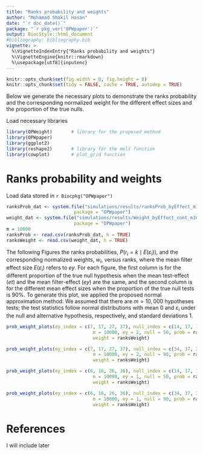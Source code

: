 ```yaml
---
title: "Ranks probability and weights"
author: "Mohamad Shakil Hasan"
date: "`r doc_date()`"
package: "`r pkg_ver('OPWpaper')`"
output: BiocStyle::html_document
#bibliography: bibliography.bib
vignette: >
  %\VignetteIndexEntry{"Ranks probability and weights"}
  %\VignetteEngine{knitr::rmarkdown}
  %\usepackage[utf8]{inputenc}
---
```


```r
knitr::opts_chunk$set(fig.width = 8, fig.height = 8)
knitr::opts_chunk$set(tidy = FALSE, cache = TRUE, autodep = TRUE)
```

Below we generate the necessary plots to demonstrate the ranks probability and the corresponding normalized weight for the different effect sizes and the proportion of the true nulls.

Load necessary libraries

```r
library(OPWeight)       # library for the proposed method
library(OPWpaper)       
library(ggplot2)
library(reshape2)       # library for the melt function
library(cowplot)        # plot_grid function
```

# Ranks probability and weights
Load data stored in `r Biocpkg("OPWpaper")` 

```r
ranksProb_dat <- system.file("simulations/results/ranksProb_byEffect_m10000.csv", 
                         package = "OPWpaper")
weight_dat <- system.file("simulations/results/Weight_byEffect_cont_m10000.csv", 
                         package = "OPWpaper")
m = 10000
ranksProb <- read.csv(ranksProb_dat, h = TRUE)
ranksWeight <- read.csv(weight_dat, h = TRUE)
```
The following Figures the ranks probabilities, $P(r_i=k \mid E(\varepsilon_i))$, and the corresponding normalized weights, $w_i$, versus ranks, where the mean filter effect size $E(\varepsilon_i)$ refers to $ey$. For each figure, the first column is for the different proportion of the true null hypothesis when the mean test-effect ($et$) and the mean filter-effect ($ey$) are the same, and the second column is for the different mean effect sizes when the proportion of the true null tests is $90\%$. To generate this plot, we applied the proposed normal approximation method. We assumed that there are $m = 10,000$ hypotheses tests; the test statistics follow normal distributions with mean $0$ and $\varepsilon_i$ under the null and alternative hypothesis, respectively, and standard deviations $1$.  

```r
prob_weight_plots(ey_index = c(7, 17, 27, 37), null_index = c(14, 17, 19),
                                m = 10000, ey = 2, null = 50, prob = ranksProb,
                                weight = ranksWeight)

prob_weight_plots(ey_index = c(7, 17, 27, 37), null_index = c(34, 37, 39),
                                m = 10000, ey = 2, null = 90, prob = ranksProb,
                                weight = ranksWeight)

prob_weight_plots(ey_index = c(6, 16, 26, 36), null_index = c(14, 17, 19),
                                m = 10000, ey = 1, null = 50, prob = ranksProb,
                                weight = ranksWeight)

prob_weight_plots(ey_index = c(6, 16, 26, 36), null_index = c(34, 37, 39),
                                m = 10000, ey = 1, null = 90, prob = ranksProb,
                                weight = ranksWeight)
```

# References
I will include later
